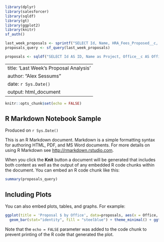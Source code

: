 ```r
library(dplyr)
library(salesforcer)
library(sqldf)
library(gt)
library(ggplot2)
library(knitr)
sf_auth()

last_week_proposals <- sprintf("SELECT Id, Name, HRA_Fees_Proposed__c, Office__c, PICText__c, Project_Manager__c, Proposal_Due_Date__c, Proposal_Type__c, Probability_of_Win__c, Anticipated_Budget_Range__c, Source__c FROM Project__c WHERE Stage__c = 'Proposal' AND Status__c NOT IN ('Dropped') AND Proposal_Due_Date__c >= 2020-09-27 AND Proposal_Due_Date__c <= 2020-10-03 ORDER BY Proposal_Due_Date__c")
proposals_query <- sf_query(last_week_proposals)

proposals <- sqldf("SELECT Id AS ID, Name as Project, Office__c AS Office, HRA_Fees_Proposed__c AS Fees FROM proposals_query")
```
---
title: 'Last Week's Proposal Analysis'
author: "Alex Sessums"
date: `r Sys.Date()`
output: html_document
---

```r
knitr::opts_chunk$set(echo = FALSE)
```

## R Markdown Notebook Sample
Produced on `r Sys.Date()`

This is an R Markdown document. Markdown is a simple formatting syntax for authoring HTML, PDF, and MS Word documents. For more details on using R Markdown see <http://rmarkdown.rstudio.com>.

When you click the **Knit** button a document will be generated that includes both content as well as the output of any embedded R code chunks within the document. You can embed an R code chunk like this:

```r
summary(proposals_query)
```

## Including Plots

You can also embed plots, tables, and graphs. For example:

```r
ggplot(title = 'Proposal $ by Office', data=proposals, aes(x = Office, y = Fees)) + 
  geom_bar(stat="identity", fill = "steelblue") + theme_minimal() + ggtitle("Proposal $ by Office")
```

Note that the `echo = FALSE` parameter was added to the code chunk to prevent printing of the R code that generated the plot.
